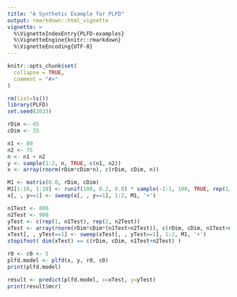 ---
title: "A Synthetic Example for PLFD"
output: rmarkdown::html_vignette
vignette: >
  %\VignetteIndexEntry{PLFD-examples}
  %\VignetteEngine{knitr::rmarkdown}
  %\VignetteEncoding{UTF-8}
---

```{r, include = FALSE}
knitr::opts_chunk$set(
  collapse = TRUE,
  comment = "#>"
)
```


```{r setup}
rm(list=ls())
library(PLFD)
set.seed(2023)

rDim <- 45
cDim <- 35

n1 <- 80
n2 <- 75
n <- n1 + n2
y <- sample(1:2, n, TRUE, c(n1, n2))
x <- array(rnorm(rDim*cDim*n), c(rDim, cDim, n))

M1 <- matrix(0.0, rDim, cDim)
M1[1:10, 1:10] <- runif(100, 0.2, 0.8) * sample(-1:1, 100, TRUE, rep(1/3, 3))
x[, , y==1] <- sweep(x[, , y==1], 1:2, M1, '+')

n1Test <- 800
n2Test <- 900
yTest <- c(rep(1, n1Test), rep(2, n2Test))
xTest <- array(rnorm(rDim*cDim*(n1Test+n2Test)), c(rDim, cDim, n1Test+n2Test))
xTest[, , yTest==1] <- sweep(xTest[, , yTest==1], 1:2, M1, '+')
stopifnot( dim(xTest) == c(rDim, cDim, n1Test+n2Test) )

r0 <- c0 <- 5
plfd.model <- plfd(x, y, r0, c0)
print(plfd.model)

result <- predict(plfd.model, x=xTest, y=yTest)
print(result$mcr)
```
